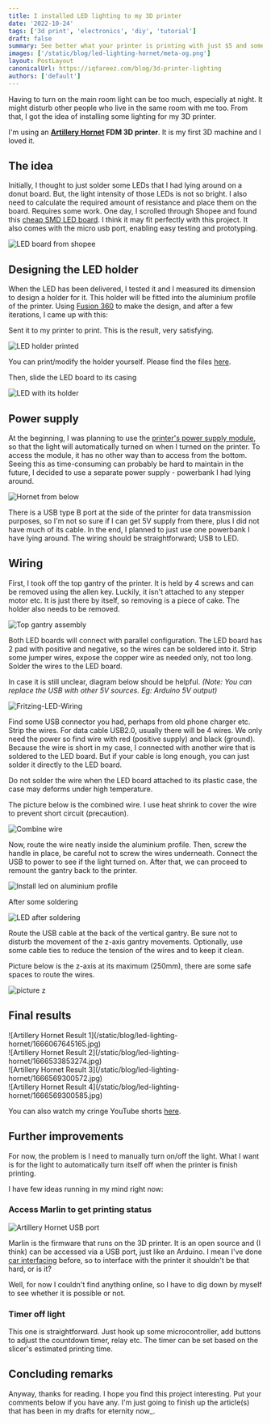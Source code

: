 ```yaml
---
title: I installed LED lighting to my 3D printer
date: '2022-10-24'
tags: ['3d print', 'electronics', 'diy', 'tutorial']
draft: false
summary: See better what your printer is printing with just $5 and some electronics skill
images: ['/static/blog/led-lighting-hornet/meta-og.png']
layout: PostLayout
canonicalUrl: https://iqfareez.com/blog/3d-printer-lighting
authors: ['default']
---
```



Having to turn on the main room light can be too much, especially at night.
It might disturb other people who
live in the same room with me too.
From that, I got the idea of installing some lighting for my 3D printer.

I'm using an **[Artillery Hornet](https://my.cytron.io/p-artillery-hornet-3d-printer-partially-assembled-diy-kit?ref=99Y7TxrNIn6Jo) FDM 3D printer**.
It is my first 3D machine and I loved it.

## The idea

Initially, I thought to just solder some LEDs that I had lying around on a donut board.
But, the light intensity of
those LEDs is not so bright.
I also need to calculate the required amount of resistance and place them on the board.
Requires
some work.
One day,
I scrolled through Shopee
and found this [cheap SMD LED board](https://shopee.com.my/high-quality-5730-smd-5V-430mA~470mA-White-Mirco-Usb-5730-LED-lighting-panel-USB-mobile-light-Emergency-light-night-light-i.509537957.16270447789).
I think it may fit perfectly
with this project.
It also comes with the micro usb port, enabling easy testing and prototyping.

![LED board from shopee](/static/blog/led-lighting-hornet/1666067645345.jpg)

## Designing the LED holder

When the LED has been delivered, I tested it and I measured its dimension to design a holder for it.
This holder will be fitted into the aluminium profile of the printer.
Using [Fusion 360](https://www.autodesk.com/products/fusion-360/personal) to make the design, and after
a few iterations, I came up with this:

Sent it to my printer to print. This is the result, very satisfying.

![LED holder printed](/static/blog/led-lighting-hornet/1666067645325.jpg)

You can print/modify the holder yourself. Please find the files [here](https://www.thingiverse.com/thing:5584530).

Then, slide the LED board to its casing

![LED with its holder](/static/blog/led-lighting-hornet/1666067645303.jpg)

## Power supply

At the beginning, I was planning to use the [printer's power supply module](https://images.squarespace-cdn.com/content/v1/5d88f1f13db677155dee50fa/1617719468295-I3YMBIDZQ6RI7GG86EPQ/P1299680.JPG?format=1000w), so that the light will automatically turned
on when I turned on the printer. To access the module, it has no other way than to access from the bottom. Seeing this as
time-consuming can probably be hard to maintain in the future, I decided to use a separate power supply - powerbank I had lying around.

![Hornet from below](/static/blog/led-lighting-hornet/1666101448445.jpg)

There is a USB type B port at the side of the printer for data transmission purposes, so I'm
not so sure if I can get 5V supply from there, plus I did not have much of its cable.
In the end,
I planned to just use one powerbank I have lying around.
The wiring should be straightforward; USB to LED.

## Wiring

First, I took off the top gantry of the printer.
It is held by 4 screws and can be removed using the allen key.
Luckily, it isn't attached to any stepper motor etc.
It is just
there by itself, so removing is a piece of cake.
The holder also needs to be removed.

![Top gantry assembly](/static/blog/led-lighting-hornet/IMG_20221010_124825.jpg)

Both LED boards will connect with parallel configuration.
The LED board has 2 pad with positive and negative, so the wires can be soldered into it.
Strip some jumper wires, expose the copper wire as needed only, not too long.
Solder the wires to the LED board.

In case it is still unclear, diagram below should be helpful. _(Note: You can replace the USB with other 5V sources. Eg: Arduino 5V output)_

![Fritzing-LED-Wiring](/static/blog/led-lighting-hornet/frizingLED_bb.png)

Find some USB connector you had, perhaps from old phone charger etc. Strip the wires. For data cable USB2.0, usually there will be 4 wires.
We only need the power so find wire with red (positive supply) and black (ground). Because the wire is short in my case, I connected with another wire
that is soldered to the LED board. But if your cable is long enough, you can just solder it directly to the LED board.

<Admonition type="warning">

Do not solder the wire when the LED board attached to its plastic case, the case may deforms under high temperature.

</Admonition>

The picture below is the combined wire. I use heat shrink to cover the wire to prevent short circuit (precaution).

![Combine wire](/static/blog/led-lighting-hornet/1666067645250.jpg)

Now, route the wire neatly inside the aluminium profile. Then, screw the handle in place, be careful not to screw the wires underneath.
Connect the USB to power to see if the light turned on. After that, we can proceed to remount the gantry back to the printer.

![Install led on aluminium profile](/static/blog/led-lighting-hornet/1666067645228.jpg)

After some soldering

![LED after soldering](/static/blog/led-lighting-hornet/1666067645188.jpg)

Route the USB cable at the back of the vertical gantry. Be sure not to disturb the movement of the z-axis gantry movements.
Optionally, use some cable ties to reduce the tension of the wires and to keep it clean.

Picture below is the z-axis at its maximum (250mm), there are some safe spaces to route the wires.

![picture z](/static/blog/led-lighting-hornet/1666532948627.jpg)

## Final results

<div className="flex flex-wrap -mx-2 overflow-hidden xl:-mx-2">
  <div className="my-1 px-2 w-full overflow-hidden xl:my-1 xl:px-2 xl:w-1/2">
    ![Artillery Hornet Result 1](/static/blog/led-lighting-hornet/1666067645165.jpg)
  </div>
  <div className="my-1 px-2 w-full overflow-hidden xl:my-1 xl:px-2 xl:w-1/2">
    ![Artillery Hornet Result 2](/static/blog/led-lighting-hornet/1666533853274.jpg)
  </div>
  <div className="my-1 px-2 w-full overflow-hidden xl:my-1 xl:px-2 xl:w-1/2">
    ![Artillery Hornet Result 3](/static/blog/led-lighting-hornet/1666569300572.jpg)
  </div>
  <div className="my-1 px-2 w-full overflow-hidden xl:my-1 xl:px-2 xl:w-1/2">
    ![Artillery Hornet Result 4](/static/blog/led-lighting-hornet/1666569300585.jpg)
  </div>
</div>

You can also watch my cringe YouTube shorts [here](https://youtube.com/shorts/v2FO43Tx3cg?feature=share).

## Further improvements

For now, the problem is I need to manually turn on/off the light.
What I want is for the light to automatically
turn itself off when the printer is finish printing.

I have few ideas running in my mind right now:

### Access Marlin to get printing status

![Artillery Hornet USB port](/static/blog/led-lighting-hornet/1666533853296.jpg)

Marlin is the firmware that runs on the 3D printer.
It is an open source and (I think) can be accessed via a USB port,
just like an Arduino.
I mean I've done [car interfacing](https://github.com/iqfareez/SCS-Intern/tree/main/CanBus-OBD) before,
so to interface with the printer it shouldn't be that hard, or is it?

Well, for now I couldn't find anything online, so I have to dig down by myself to see whether it is possible or not.

### Timer off light

This one is straightforward.
Just hook up some microcontroller, add buttons to adjust the countdown timer, relay etc.
The timer can be set based on the slicer's estimated printing time.

## Concluding remarks

Anyway, thanks for reading.
I hope you find this project interesting.
Put your comments below if you have any.
I'm just going to finish up the article(s) that
has been in my drafts for eternity now\_.
